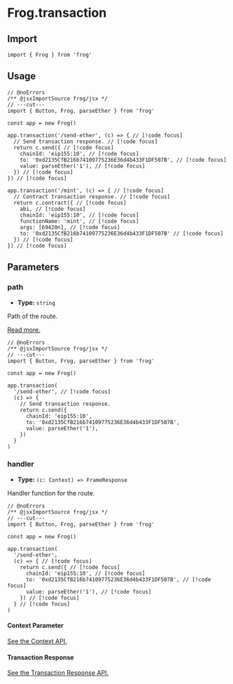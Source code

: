 # Frog.transaction

## Import

```tsx twoslash
import { Frog } from 'frog'
```

## Usage

```tsx twoslash
// @noErrors
/** @jsxImportSource frog/jsx */
// ---cut---
import { Button, Frog, parseEther } from 'frog'

const app = new Frog()

app.transaction('/send-ether', (c) => { // [!code focus]
  // Send transaction response. // [!code focus]
  return c.send({ // [!code focus]
    chainId: 'eip155:10', // [!code focus]
    to: '0xd2135CfB216b74109775236E36d4b433F1DF507B', // [!code focus]
    value: parseEther('1'), // [!code focus]
  }) // [!code focus]
}) // [!code focus]

app.transaction('/mint', (c) => { // [!code focus]
  // Contract transaction response. // [!code focus]
  return c.contract({ // [!code focus]
    abi, // [!code focus]
    chainId: 'eip155:10', // [!code focus]
    functionName: 'mint', // [!code focus]
    args: [69420n], // [!code focus]
    to: '0xd2135CfB216b74109775236E36d4b433F1DF507B' // [!code focus]
  }) // [!code focus]
}) // [!code focus]
```

## Parameters

### path

- **Type:** `string`

Path of the route.

[Read more.](/concepts/routing)

```tsx twoslash
// @noErrors
/** @jsxImportSource frog/jsx */
// ---cut---
import { Button, Frog, parseEther } from 'frog'

const app = new Frog()

app.transaction(
  '/send-ether', // [!code focus] 
  (c) => { 
    // Send transaction response. 
    return c.send({ 
      chainId: 'eip155:10', 
      to: '0xd2135CfB216b74109775236E36d4b433F1DF507B', 
      value: parseEther('1'), 
    }) 
  }
) 
```

### handler

- **Type:** `(c: Context) => FrameResponse`

Handler function for the route.

```tsx twoslash
// @noErrors
/** @jsxImportSource frog/jsx */
// ---cut---
import { Button, Frog, parseEther } from 'frog'

const app = new Frog()

app.transaction(
  '/send-ether',
  (c) => { // [!code focus] 
    return c.send({ // [!code focus] 
      chainId: 'eip155:10', // [!code focus] 
      to: '0xd2135CfB216b74109775236E36d4b433F1DF507B', // [!code focus] 
      value: parseEther('1'), // [!code focus] 
    }) // [!code focus] 
  } // [!code focus] 
) 
```

#### Context Parameter

[See the Context API.](/reference/frog-transaction-context)

#### Transaction Response

[See the Transaction Response API.](/reference/frog-transaction-response)
